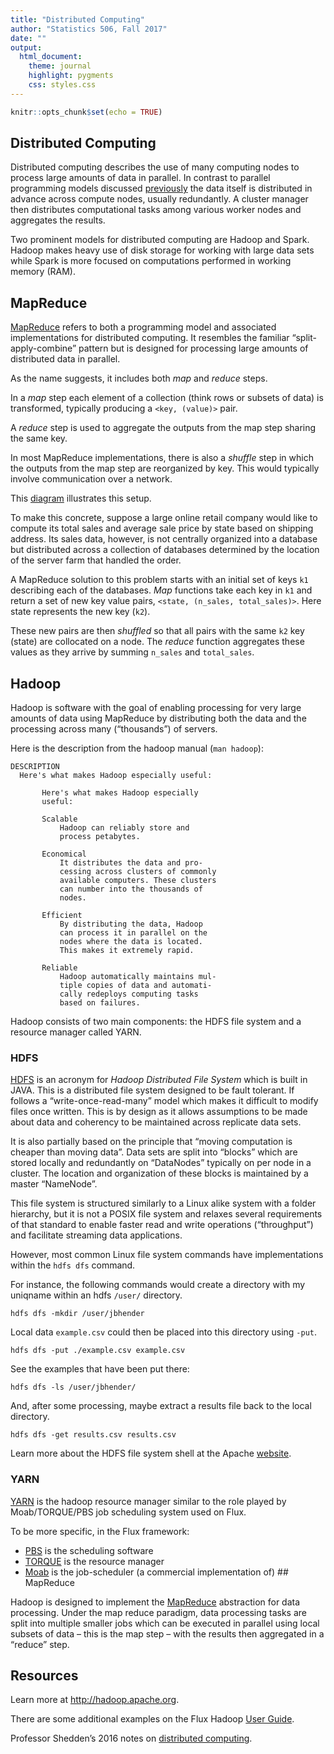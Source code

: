```yaml
---
title: "Distributed Computing"
author: "Statistics 506, Fall 2017"
date: ""
output: 
  html_document:
    theme: journal
    highlight: pygments
    css: styles.css
---
```


```r
knitr::opts_chunk$set(echo = TRUE)
```

## Distributed Computing
Distributed computing describes the use of many computing nodes to process
large amounts of data in parallel. In contrast to parallel programming models
discussed [previously]() the data itself is distributed in advance across compute
nodes, usually redundantly. A cluster manager then distributes computational tasks among
various worker nodes and aggregates the results.  

Two prominent models for distributed computing are Hadoop and Spark.  Hadoop makes
heavy use of disk storage for working with large data sets while Spark is more
focused on computations performed in working memory (RAM).

## MapReduce

[MapReduce](https://en.wikipedia.org/wiki/MapReduce) refers to both a programming 
model and associated implementations for distributed computing.  It resembles
the familiar "split-apply-combine" pattern but is 
designed for processing large amounts of distributed data in parallel.   

As the name suggests, it includes both *map* and *reduce* steps.

In a *map* step each element of a collection
(think rows or subsets of data) is transformed, typically producing a 
`<key, (value)>` pair.  

A *reduce* step is used to aggregate the outputs from the map step sharing the same key.

In most MapReduce implementations, there is also a *shuffle* step in which the outputs
from the map step are reorganized by key.  This would typically involve communication over
a network.

This [diagram](https://developer.yahoo.com/hadoop/tutorial/module4.html#dataflow)
illustrates this setup. 

To make this concrete, suppose a large online retail company would like to compute its total
sales and average sale price by state based on shipping address.  Its sales data, however,
is not centrally organized into a database but distributed across a collection of databases
determined by the location of the server farm that handled the order.  

A MapReduce solution to this problem starts with an initial set of keys `k1` describing each of the databases.
*Map* functions take each key in `k1` and return a set of new key value pairs,
`<state, (n_sales, total_sales)>`. Here state represents the new key (`k2`).

These new pairs are then *shuffled* so that all pairs with the same `k2` key (state)
are collocated on a node. The *reduce* function aggregates these values as they arrive
by summing `n_sales` and `total_sales`.

## Hadoop

Hadoop is software with the goal of enabling processing for very large amounts of data using MapReduce by distributing both the data and the processing across many ("thousands") of servers.  

Here is the description from the hadoop manual (`man hadoop`):

```less
DESCRIPTION
  Here's what makes Hadoop especially useful:

       Here's what makes Hadoop especially
       useful:

       Scalable
           Hadoop can reliably store and
           process petabytes.

       Economical
           It distributes the data and pro‐
           cessing across clusters of commonly
           available computers. These clusters
           can number into the thousands of
           nodes.

       Efficient
           By distributing the data, Hadoop
           can process it in parallel on the
           nodes where the data is located.
           This makes it extremely rapid.

       Reliable
           Hadoop automatically maintains mul‐
           tiple copies of data and automati‐
           cally redeploys computing tasks
           based on failures.
```

Hadoop consists of two main components: the HDFS file system and a resource manager called
YARN.

### HDFS

[HDFS](https://hadoop.apache.org/docs/r1.2.1/hdfs_design.html) is an acronym for *Hadoop Distributed File System* which is built in JAVA.  This is a distributed file
system designed to be fault tolerant. If follows a "write-once-read-many" model which
makes it difficult to modify files once written.  This is by design as it allows assumptions
to be made about data and coherency to be maintained across replicate data sets.

It is also partially based on the principle that
"moving computation is cheaper than moving data".  Data sets are split into "blocks"
which are stored locally and redundantly on "DataNodes" typically on per node in a cluster.
The location and organization of these blocks is maintained by a master "NameNode".

This file system is structured similarly to a Linux alike system with a folder hierarchy, but it is not a POSIX file system and relaxes several requirements of that standard to enable faster read and write operations ("throughput") and facilitate streaming data applications.  

However, most common Linux file system commands have implementations within the `hdfs dfs` command. 

For instance, the following commands would create a directory with my uniqname within an hdfs `/user/` directory.

```
hdfs dfs -mkdir /user/jbhender
```

Local data `example.csv` could then be placed into this directory using `-put`.

```
hdfs dfs -put ./example.csv example.csv
```

See the examples that have been put there: 

```
hdfs dfs -ls /user/jbhender/
```

And, after some processing, maybe extract a results file back to the local directory.

```
hdfs dfs -get results.csv results.csv
```
Learn more about the HDFS file system shell at the Apache [website](http://hadoop.apache.org/docs/r2.5.2/hadoop-project-dist/hadoop-common/FileSystemShell.html).


### YARN

[YARN](https://hadoop.apache.org/docs/current/hadoop-yarn/hadoop-yarn-site/YARN.html) is the hadoop resource manager similar to the role played by Moab/TORQUE/PBS job scheduling system used on Flux.

To be more specific, in the Flux framework:

 + [PBS](https://en.wikipedia.org/wiki/Portable_Batch_System) is the scheduling software
 + [TORQUE](https://en.wikipedia.org/wiki/TORQUE) is the resource manager
 + [Moab](http://www.adaptivecomputing.com/products/open-source/maui/) is the
 job-scheduler (a commercial implementation of)
## MapReduce

Hadoop is designed to implement the [MapReduce](https://en.wikipedia.org/wiki/MapReduce) abstraction for data processing.  Under the map reduce paradigm, data processing tasks are split into multiple smaller jobs which can be executed in parallel using local subsets of data -- this is the map step -- with the results then aggregated in a "reduce" step. 

## Resources

Learn more at [http://hadoop.apache.org](http://hadoop.apache.org).

There are some additional examples on the 
Flux Hadoop [User Guide](http://arc-ts.umich.edu/hadoop-user-guide/). 


Professor Shedden's 2016 notes on [distributed computing](http://dept.stat.lsa.umich.edu/~kshedden/Courses/Stat506/spark/).